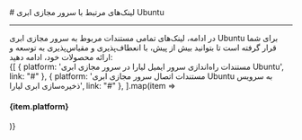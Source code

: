 

<Layout>
<Head>
<title>مستندات لینک‌های مرتبط با سرور مجازی ابری اوبونتو Ubuntu - لیارا</title>
<meta property="og:title" content="مستندات خدمات رایانش ابری لیارا" />
<meta property="og:description" content="مستندات مربوط به لینک‌های مرتبط با سرور مجازی اوبونتو Ubuntu در لیارا"  />
</Head>
# لینک‌های مرتبط با سرور مجازی ابری Ubuntu 
<hr className="mb-2" />
در ادامه، لینک‌های تمامی مستندات مربوط به سرور مجازی ابری Ubuntu برای شما قرار گرفته است تا بتوانید بیش از پیش، با انعطاف‌پذیری و مقیاس‌پذیری به توسعه و ارائه محصولات خود، ادامه دهید:
<div className='h-2' />
<div className="grid md:grid-cols-1 gap-4">
            {[
    { platform: 'مستندات راه‌اندازی سرور ایمیل لیارا در سرور مجازی ابری Ubuntu', link: "#" },
    { platform: 'مستندات اتصال سرور مجازی ابری Ubuntu به سرویس ذخیره‌سازی ابری لیارا', link: "#" },
  ].map(item =>
    <Link href={item.link}>
    <Card className="flex cursor-pointer w-full items-center justify-between">
        <div className="flex items-center gap-3">
        <h4>
            {item.platform}
        </h4>
        </div>
        <GoArrowLeft className="ml-1" />
    </Card>
    </Link>
            )}
          </div>

</Layout>